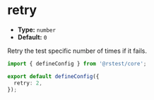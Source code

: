 # retry

- **Type:** `number`
- **Default:** `0`

Retry the test specific number of times if it fails.

```ts title="rstest.config.ts"
import { defineConfig } from '@rstest/core';

export default defineConfig({
  retry: 2,
});
```
